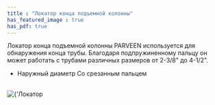 ```yaml
---
title : "Локатор конца подъемной колонны"
has_featured_image : true
has_pdf: true
---
```


Локатор конца подъемной колонны PARVEEN используется для обнаружения конца трубы. Благодаря подпружиненному пальцу он может работать с трубами различных размеров от 2-3/8" до 4-1/2".
* Наружный диаметр Со срезанным пальцем

<br />
<Image src={image} alt={'Локатор конца подъемной колонны'} />